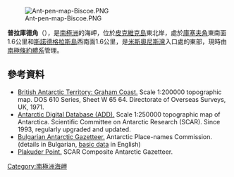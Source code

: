 [[Image:Ant-pen-map-Biscoe.PNG|thumb]]

'''普拉庫德角'''（{{lang-en|Plakuder Point}}），是[[南極洲|南極洲]]的海岬，位於[[皮克維克島|皮克維克島]]東北岸，處於[[庫塞夫角|庫塞夫角]]東南面1.6公里和[[斯諾德格拉斯島|斯諾德格拉斯島]]西南面1.6公里，是[[米斯奧尼斯灣|米斯奧尼斯灣]]入口處的東部，現時由[[南極條約體系|南極條約體系]]管理。

{{coord|65|27|53|S|65|32|26|W|display=title}}

==參考資料==
* [https://data.aad.gov.au/aadc/mapcat/display_map.cfm?map_id=3110 British Antarctic Territory: Graham Coast.] {{Wayback|url=https://data.aad.gov.au/aadc/mapcat/display_map.cfm?map_id=3110 |date=20131112130011 }}  Scale 1:200000 topographic map.  DOS 610 Series, Sheet W 65 64.  Directorate of Overseas Surveys, UK, 1971.
* [http://www.add.scar.org Antarctic Digital Database (ADD).] {{Wayback|url=http://www.add.scar.org/ |date=20170305000653 }} Scale 1:250000 topographic map of Antarctica. Scientific Committee on Antarctic Research (SCAR). Since 1993, regularly upgraded and updated.
* [http://apcbg.org/gazet-bg.doc Bulgarian Antarctic Gazetteer.] {{Wayback|url=http://apcbg.org/gazet-bg.doc |date=20160206203828 }} Antarctic Place-names Commission. (details in Bulgarian, [http://apcbg.org/gazet.htm basic data] {{Wayback|url=http://apcbg.org/gazet.htm |date=20160304071225 }} in English)
* [https://data.aad.gov.au/aadc/gaz/scar/display_name.cfm?gaz_id=137766 Plakuder Point.] {{Wayback|url=https://data.aad.gov.au/aadc/gaz/scar/display_name.cfm?gaz_id=137766 |date=20190204014411 }} SCAR Composite Antarctic Gazetteer.

{{DEFAULTSORT:Plakuder Point}}
[[Category:南極洲海岬|Category:南極洲海岬]]


{{Biscoes-geo-stub}}